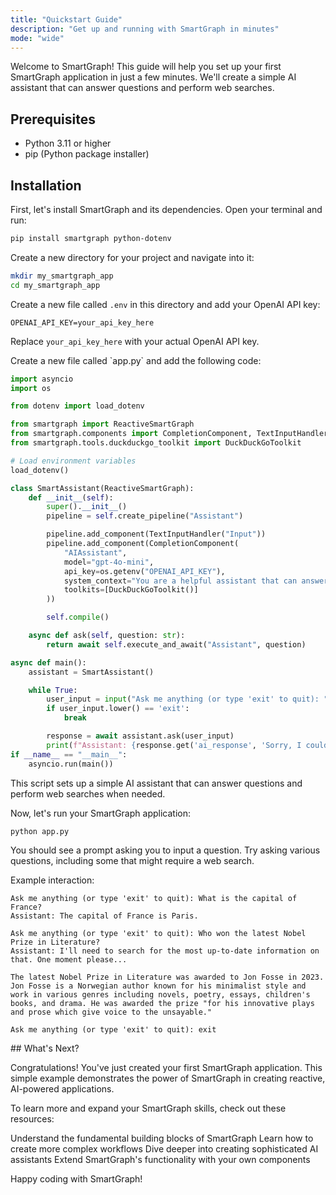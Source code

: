 ```yaml
---
title: "Quickstart Guide"
description: "Get up and running with SmartGraph in minutes"
mode: "wide"
---
```


Welcome to SmartGraph! This guide will help you set up your first SmartGraph application in just a few minutes. We'll create a simple AI assistant that can answer questions and perform web searches.

## Prerequisites

- Python 3.11 or higher
- pip (Python package installer)

## Installation

<Steps>
  <Step title="Install SmartGraph">

First, let's install SmartGraph and its dependencies. Open your terminal and run:

```bash
pip install smartgraph python-dotenv
```

  </Step>

  <Step title="Set Up Your Environment">
Create a new directory for your project and navigate into it:

```bash
mkdir my_smartgraph_app
cd my_smartgraph_app
```

Create a new file called `.env` in this directory and add your OpenAI API key:

```
OPENAI_API_KEY=your_api_key_here
```

Replace `your_api_key_here` with your actual OpenAI API key.

 </Step>

  <Step title="Create Your First SmartGraph Application">
Create a new file called `app.py` and add the following code:

```python
import asyncio
import os

from dotenv import load_dotenv

from smartgraph import ReactiveSmartGraph
from smartgraph.components import CompletionComponent, TextInputHandler
from smartgraph.tools.duckduckgo_toolkit import DuckDuckGoToolkit

# Load environment variables
load_dotenv()

class SmartAssistant(ReactiveSmartGraph):
    def __init__(self):
        super().__init__()
        pipeline = self.create_pipeline("Assistant")

        pipeline.add_component(TextInputHandler("Input"))
        pipeline.add_component(CompletionComponent(
            "AIAssistant",
            model="gpt-4o-mini",
            api_key=os.getenv("OPENAI_API_KEY"),
            system_context="You are a helpful assistant that can answer questions and perform web searches when needed.",
            toolkits=[DuckDuckGoToolkit()]
        ))

        self.compile()

    async def ask(self, question: str):
        return await self.execute_and_await("Assistant", question)

async def main():
    assistant = SmartAssistant()

    while True:
        user_input = input("Ask me anything (or type 'exit' to quit): ")
        if user_input.lower() == 'exit':
            break

        response = await assistant.ask(user_input)
        print(f"Assistant: {response.get('ai_response', 'Sorry, I could not generate a response.')}")
if __name__ == "__main__":
    asyncio.run(main())

```

This script sets up a simple AI assistant that can answer questions and perform web searches when needed.

</Step>

<Step title="Run Your Application">

Now, let's run your SmartGraph application:

```bash
python app.py
```

You should see a prompt asking you to input a question. Try asking various questions, including some that might require a web search.

Example interaction:

```
Ask me anything (or type 'exit' to quit): What is the capital of France?
Assistant: The capital of France is Paris.

Ask me anything (or type 'exit' to quit): Who won the latest Nobel Prize in Literature?
Assistant: I'll need to search for the most up-to-date information on that. One moment please...

The latest Nobel Prize in Literature was awarded to Jon Fosse in 2023. Jon Fosse is a Norwegian author known for his minimalist style and work in various genres including novels, poetry, essays, children's books, and drama. He was awarded the prize "for his innovative plays and prose which give voice to the unsayable."

Ask me anything (or type 'exit' to quit): exit
```

  </Step>
</Steps>
## What's Next?

Congratulations! You've just created your first SmartGraph application. This simple example demonstrates the power of SmartGraph in creating reactive, AI-powered applications.

To learn more and expand your SmartGraph skills, check out these resources:

<CardGroup cols={2}>
  <Card title="Core Concepts" icon="cube" href="./essentials/concepts">
    Understand the fundamental building blocks of SmartGraph
  </Card>
  <Card
    title="Pipelines and Branching"
    icon="code-branch"
    href="./essentials/pipeline"
  >
    Learn how to create more complex workflows
  </Card>
  <Card title="AI Assistants" icon="robot" href="./essentials/ai-assistants">
    Dive deeper into creating sophisticated AI assistants
  </Card>
  <Card
    title="Custom Components"
    icon="puzzle-piece"
    href="./essentials/custom-component"
  >
    Extend SmartGraph's functionality with your own components
  </Card>
</CardGroup>

Happy coding with SmartGraph!
